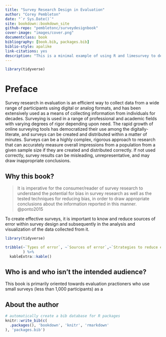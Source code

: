 ```yaml
--- 
title: "Survey Research Design in Evaluation"
author: "Corey Pembleton"
date: "`r Sys.Date()`"
site: bookdown::bookdown_site
github-repo: "pembletonc/surveydesignbook"
cover-image: "images/cover.png"
documentclass: book
bibliography: [book.bib, packages.bib]
biblio-style: apalike
link-citations: yes
description: "This is a minimal example of using R and limesurvey to develop surveys, and options for presenting survey results"
---
```


```r

library(tidyverse)

```


# Preface

Survey research in evaluation is an efficient way to collect data from a wide range of participants using digital or analog formats, and has been extensively used as a means of collecting information from individuals for decades. Surveying is used in a range of professional and academic fields with varying degrees of rigor depending upon need. The rapid growth of online surveying tools has democratized their use among the digitally-literate, and surveys can be created and distributed within a matter of minutes. Surveys can be a highly complex, rigorous approach to research that can accurately measure overall impressions from a population from a given sample size if they are created and distributed correctly. If not used correctly, survey results can be misleading, unrepresentative, and may draw inappropriate conclusions.

## Why this book?

>  It is imperative for the consumer/reader of survey research to understand the potential for bias in survey research as well as the tested techniques for reducing bias, in order to draw appropriate conclusions about the information reported in this manner. @ponto2015

To create effective surveys, it is important to know and reduce sources of error within survey design and subsequently in the analysis  and visualization of the data collected from it. 


```r

library(tidyverse)

tribble(~`Types of error`, ~`Sources of error`,~`Strategies to reduce error`
        ) %>% 
  kableExtra::kable()

```

## Who is and who isn't the intended audience?
This book is primarily oriented towards evaluation practioners who use small surveys (less than 1,000 participants) as a 

## About the author

```r
# automatically create a bib database for R packages
knitr::write_bib(c(
  .packages(), 'bookdown', 'knitr', 'rmarkdown'
), 'packages.bib')
```
